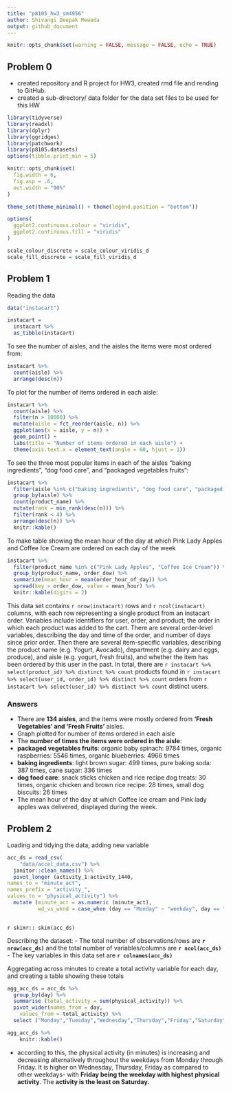 ```yaml
---
title: "p8105_hw3_sm4956"
author: Shivangi Deepak Mewada
output: github_document
---
```


```r
knitr::opts_chunk$set(warning = FALSE, message = FALSE, echo = TRUE)
```

## Problem 0
* created repository and R project for HW3, created rmd file and rending to GitHub. 
* created a sub-directory/ data folder for the data set files to be used for this HW

```r
library(tidyverse)
library(readxl)
library(dplyr)
library(ggridges)
library(patchwork)
library(p8105.datasets)
options(tibble.print_min = 5)

knitr::opts_chunk$set(
  fig.width = 6,
  fig.asp = .6,
  out.width = "90%"
)

theme_set(theme_minimal() + theme(legend.position = "bottom"))

options(
  ggplot2.continuous.colour = "viridis",
  ggplot2.continuous.fill = "viridis"
)

scale_colour_discrete = scale_colour_viridis_d
scale_fill_discrete = scale_fill_viridis_d
```

## Problem 1

Reading the data
```r
data("instacart")

instacart = 
  instacart %>% 
  as_tibble(instacart)
```

To see the number of aisles, and the aisles the items were most ordered from:
```r
instacart %>% 
  count(aisle) %>% 
  arrange(desc(n))
```

To plot for the number of items ordered in each aisle: 
```r
instacart %>% 
  count(aisle) %>% 
  filter(n > 10000) %>% 
  mutate(aisle = fct_reorder(aisle, n)) %>% 
  ggplot(aes(x = aisle, y = n)) + 
  geom_point() + 
  labs(title = "Number of items ordered in each aisle") +
  theme(axis.text.x = element_text(angle = 60, hjust = 1))
```

To see the three most popular items in each of the aisles “baking ingredients”, “dog food care”, and “packaged vegetables fruits”:
```r
instacart %>% 
  filter(aisle %in% c("baking ingredients", "dog food care", "packaged vegetables fruits")) %>%
  group_by(aisle) %>% 
  count(product_name) %>% 
  mutate(rank = min_rank(desc(n))) %>% 
  filter(rank < 4) %>% 
  arrange(desc(n)) %>%
  knitr::kable()
```

To make table showing the mean hour of the day at which Pink Lady Apples and Coffee Ice Cream are ordered on each day of the week
```r
instacart %>%
  filter(product_name %in% c("Pink Lady Apples", "Coffee Ice Cream")) %>%
  group_by(product_name, order_dow) %>%
  summarize(mean_hour = mean(order_hour_of_day)) %>%
  spread(key = order_dow, value = mean_hour) %>%
  knitr::kable(digits = 2)
```

This data set contains `r nrow(instacart)` rows and `r ncol(instacart)` columns, with each row representing a single product from an instacart order. Variables include identifiers for user, order, and product; the order in which each product was added to the cart. There are several order-level variables, describing the day and time of the order, and number of days since prior order. Then there are several item-specific variables, describing the product name (e.g. Yogurt, Avocado), department (e.g. dairy and eggs, produce), and aisle (e.g. yogurt, fresh fruits), and whether the item has been ordered by this user in the past. In total, there are `r instacart %>% select(product_id) %>% distinct %>% count` products found in `r instacart %>% select(user_id, order_id) %>% distinct %>% count` orders from `r instacart %>% select(user_id) %>% distinct %>% count` distinct users.

### Answers
* There are **134 aisles**, and the items were mostly ordered from **'Fresh Vegetables' and 'Fresh Fruits'** aisles.
* Graph plotted for number of items ordered in each aisle
* The **number of times the items were ordered in the aisle**:
 - **packaged vegetables fruits**: organic baby spinach: 9784 times, organic raspberries: 5546 times, organic blueberries: 4966 times
 - **baking ingredients**: light brown sugar: 499 times, pure baking soda: 387 times, cane sugar: 336 times
 - **dog food care**: snack sticks chicken and rice recipe dog treats: 30 times, organic chicken and brown rice recipe: 28 times, small dog biscuits: 26 times 
* The mean hour of the day at which Coffee ice cream and Pink lady apples was delivered, displayed during the week.

## Problem 2

Loading and tidying the data, adding new variable

```r
acc_ds = read_csv(
    "data/accel_data.csv") %>%
  janitor::clean_names() %>%
  pivot_longer (activity_1:activity_1440,
names_to = "minute_act",
names_prefix = "activity_",
values_to = "physical_activity") %>%
  mutate (minute_act = as.numeric (minute_act),
          wd_vs_wknd = case_when (day == "Monday" ~ "weekday", day == "Tuesday" ~ "weekday", day == "Wednesday" ~ "weekday", day == "Thursday" ~ "weekday", day == "Friday" ~ "weekday", day == "Saturday" ~ "weekend",day == "Sunday" ~ "weekend"))
 
```

`r skimr:: skim(acc_ds)`

Describing the dataset:
- The total number of observations/rows are **`r nrow(acc_ds)`** and the total number of variables/columns are **`r ncol(acc_ds)`**
- The key variables in this data set are **`r colnames(acc_ds)`**

Aggregating across minutes to create a total activity variable for each day, and creating a table showing these totals
```r
agg_acc_ds = acc_ds %>%
  group_by(day) %>%
  summarise (total_activity = sum(physical_activity)) %>%
  pivot_wider(names_from = day,
    values_from = total_activity) %>%
  select ("Monday","Tuesday","Wednesday","Thursday","Friday","Saturday","Sunday")

agg_acc_ds %>%
    knitr::kable()
```

* according to this, the physical activity (in minutes) is increasing and decreasing alternatively throughout the weekdays from Monday through Friday. It is higher on Wednesday, Thursday, Friday as compared to other weekdays- with **Friday being the weekday with highest physical activity**. The **activity is the least on Saturday.** 

